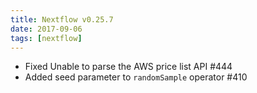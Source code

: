 ```yaml
---
title: Nextflow v0.25.7
date: 2017-09-06
tags: [nextflow]
---
```


- Fixed Unable to parse the AWS price list API #444
- Added seed parameter to `randomSample` operator #410
